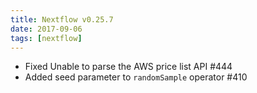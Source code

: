 ```yaml
---
title: Nextflow v0.25.7
date: 2017-09-06
tags: [nextflow]
---
```


- Fixed Unable to parse the AWS price list API #444
- Added seed parameter to `randomSample` operator #410
